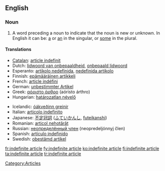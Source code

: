 ==English==

===Noun===
{{en-noun|sg=[[indefinite]] [[article]]}}

# {{grammar}} A word preceding a noun to indicate that the noun is new or unknown. In English it can be: [[a]] or [[an]] in the singular, or [[some]] in the plural.

====Translations====
{{top}}
*[[Catalan]]: [[article indefinit]]
*Dutch: [[lidwoord van onbepaaldheid]], [[onbepaald lidwoord]] {{n}}
*Esperanto: [[artikolo nedefinida]], [[nedefinida artikolo]]
*Finnish: [[epämääräinen artikkeli]]
*French: [[article indéfini]] {{m}}
*German: [[unbestimmter Artikel]] {{m}}
*Greek: [[αόριστο άρθρο]] (aóristo árthro) {{n}}
*Hungarian: [[határozatlan névelő]]
{{mid}}
*Icelandic: [[óákveðinn greinir]] {{m}}
*Italian: [[articolo indefinito]] {{m}}
*Japanese: [[不定冠詞]] ([[ふていかんし]], [[futeikanshi]])
*Romanian: [[articol nehotărât]] {{n}}
*Russian: [[неопределённый член]] (neopredeljónnyj člen) {{m}}
*Spanish: [[artículo indefinido]] {{m}}
*Swedish: [[obestämd artikel]] {{c}}
{{bottom}}

[[Category:Articles]]

[[fr:indefinite article]]
[[fy:indefinite article]]
[[ko:indefinite article]]
[[fi:indefinite article]]
[[ta:indefinite article]]
[[tr:indefinite article]]